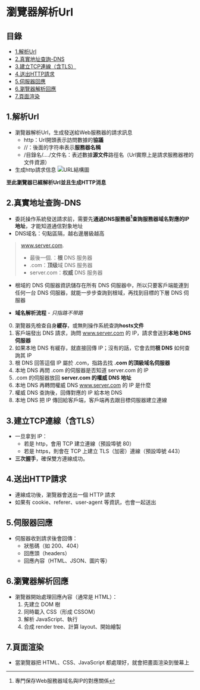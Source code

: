 # 瀏覽器解析Url

## 目錄
- [1.解析Url](#1.解析url)
- [2.真實地址查詢-DNS](#2.真實地址查詢-DNS)
- [3.建立TCP連線（含TLS）](#3.建立TCP連線（含TLS）)
- [4.送出HTTP請求](#4.送出HTTP請求)
- [5.伺服器回應](#5.伺服器回應)
- [6.瀏覽器解析回應](#6.瀏覽器解析回應)
- [7.頁面渲染](#7.頁面渲染)

## 1.解析Url
- 瀏覽器解析Url，生成發送給Web服務器的請求訊息
  - http：Url開頭表示訪問數據的**協議**
  - //：後面的字符串表示**服務器名稱**
  - /目錄名/..../文件名：表述數據**源文件**路徑名（Url實際上是請求服務器裡的文件資源）
- 生成http請求信息
![URL結構圖](/images/notes/url-structure.jpg)

**至此瀏覽器已經解析Url並且生成HTTP消息**

## 2.真實地址查詢-DNS
- 委託操作系統發送請求前，需要先**通過DNS服務器[^1]查詢服務器域名對應的IP地址**，才能知道通信對象地址
- DNS域名：句點區隔，越右邊層級越高
> www.server.com.
> - 最後一個.：**根** DNS 服务器
> - .com：**顶级**域 DNS 服务器
> - server.com：**权威** DNS 服务器
- 根域的 DNS 伺服器資訊儲存在所有 DNS 伺服器中，所以只要客戶端能連到任何一台 DNS 伺服器，就能一步步查詢到根域，再找到目標的下層 DNS 伺服器

- **域名解析流程** - _只指路不带路_
0. 瀏覽器先檢查自身**緩存**，或無則操作系統查詢**hosts文件**
1. 客戶端發出 DNS 請求，詢問 www.server.com 的 IP，請求會送到**本地 DNS 伺服器**
2. 如果本地 DNS 有緩存，就直接回傳 IP；沒有的話，它會去問**根 DNS** 如何查詢其 IP
3. 根 DNS 回答這個 IP 屬於 .com，指路去找 **.com 的頂級域名伺服器**
4. 本地 DNS 再問 .com 的伺服器是否知道 server.com 的 IP
5. .com 的伺服器放回 **server.com 的權威 DNS 地址**
6. 本地 DNS 再轉問權威 DNS www.server.com 的 IP 是什麼
7. 權威 DNS 查詢後，回傳對應的 IP 給本地 DNS
8. 本地 DNS 把 IP 傳回給客戶端，客戶端再去跟目標伺服器建立連線

## 3.建立TCP連線（含TLS）
- 一旦拿到 IP：
  - 若是 http，會用 TCP 建立連線（預設埠號 80）
  - 若是 https，則會在 TCP 上建立 TLS（加密）連線（預設埠號 443）
- **三次握手**，確保雙方連線成功。

## 4.送出HTTP請求
- 連線成功後，瀏覽器會送出一個 HTTP 請求
- 如果有 cookie、referer、user-agent 等資訊，也會一起送出

## 5.伺服器回應
- 伺服器收到請求後會回傳：
  - 狀態碼（如 200、404）
  - 回應頭（headers）
  - 回應內容（HTML、JSON、圖片等）

## 6.瀏覽器解析回應
- 瀏覽器開始處理回應內容（通常是 HTML）：
  1. 先建立 DOM 樹
  2. 同時載入 CSS（形成 CSSOM）
  3. 解析 JavaScript、執行
  4. 合成 render tree、計算 layout、開始繪製

## 7.頁面渲染
- 當瀏覽器把 HTML、CSS、JavaScript 都處理好，就會把畫面渲染到螢幕上

[^1]: 專門保存Web服務器域名與IP的對應關係